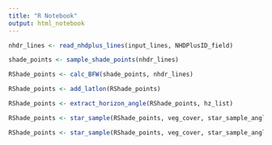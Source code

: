 ```yaml
---
title: "R Notebook"
output: html_notebook
---
```




```r
nhdr_lines <- read_nhdplus_lines(input_lines, NHDPlusID_field)
```


```r
shade_points <- sample_shade_points(nhdr_lines)
```

```r
RShade_points <- calc_BFW(shade_points, nhdr_lines)
```

```r
RShade_points <- add_latlon(RShade_points)
```

```r
RShade_points <- extract_horizon_angle(RShade_points, hz_list)
```

```r
RShade_points <- star_sample(RShade_points, veg_cover, star_sample_angles, star_sample_distances, type="hght")
```

```r
RShade_points <- star_sample(RShade_points, veg_cover, star_sample_angles, star_sample_distances, type="cvr")
```

